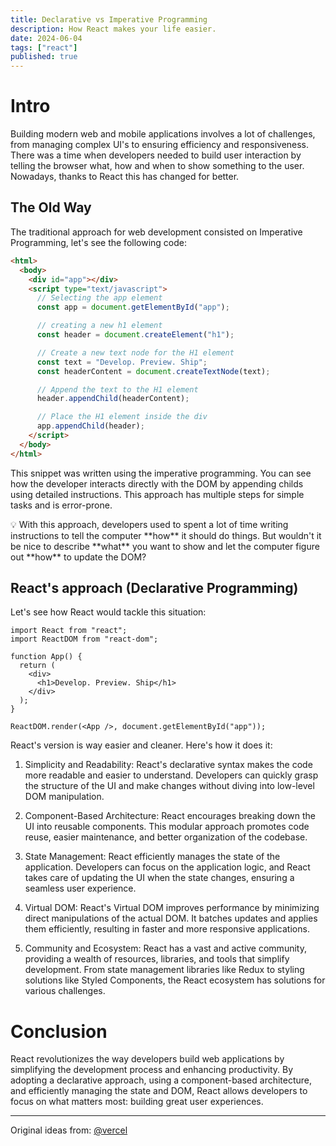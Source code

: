 ```yaml
---
title: Declarative vs Imperative Programming
description: How React makes your life easier.
date: 2024-06-04
tags: ["react"]
published: true
---
```


# Intro

Building modern web and mobile applications involves a lot of challenges, from managing complex UI's to ensuring efficiency and responsiveness. There was a time when developers needed to build user interaction by telling the browser what, how and when to show something to the user. Nowadays, thanks to React this has changed for better.

## The Old Way

The traditional approach for web development consisted on Imperative Programming, let's see the following code:

```html
<html>
  <body>
    <div id="app"></div>
    <script type="text/javascript">
      // Selecting the app element
      const app = document.getElementById("app");

      // creating a new h1 element
      const header = document.createElement("h1");

      // Create a new text node for the H1 element
      const text = "Develop. Preview. Ship";
      const headerContent = document.createTextNode(text);

      // Append the text to the H1 element
      header.appendChild(headerContent);

      // Place the H1 element inside the div
      app.appendChild(header);
    </script>
  </body>
</html>
```

This snippet was written using the imperative programming. You can see how the developer interacts directly with the DOM by appending childs using detailed instructions. This approach has multiple steps for simple tasks and is error-prone.

<aside>
  💡 With this approach, developers used to spent a lot of time writing
  instructions to tell the computer **how** it should do things. But wouldn't it
  be nice to describe **what** you want to show and let the computer figure out
  **how** to update the DOM?
</aside>

## React's approach (Declarative Programming)

Let's see how React would tackle this situation:

```tsx
import React from "react";
import ReactDOM from "react-dom";

function App() {
  return (
    <div>
      <h1>Develop. Preview. Ship</h1>
    </div>
  );
}

ReactDOM.render(<App />, document.getElementById("app"));
```

React's version is way easier and cleaner. Here's how it does it:

1. Simplicity and Readability: React's declarative syntax makes the code more readable and easier to understand. Developers can quickly grasp the structure of the UI and make changes without diving into low-level DOM manipulation.

2. Component-Based Architecture: React encourages breaking down the UI into reusable components. This modular approach promotes code reuse, easier maintenance, and better organization of the codebase.

3. State Management: React efficiently manages the state of the application. Developers can focus on the application logic, and React takes care of updating the UI when the state changes, ensuring a seamless user experience.

4. Virtual DOM: React's Virtual DOM improves performance by minimizing direct manipulations of the actual DOM. It batches updates and applies them efficiently, resulting in faster and more responsive applications.

5. Community and Ecosystem: React has a vast and active community, providing a wealth of resources, libraries, and tools that simplify development. From state management libraries like Redux to styling solutions like Styled Components, the React ecosystem has solutions for various challenges.

# Conclusion

React revolutionizes the way developers build web applications by simplifying the development process and enhancing productivity. By adopting a declarative approach, using a component-based architecture, and efficiently managing the state and DOM, React allows developers to focus on what matters most: building great user experiences.

---

<div className="flex gap-2">
  Original ideas from:
  <a
    className="no-underline hover:underline "
    target="_blank"
    href="https://nextjs.org/learn/react-foundations/what-is-react-and-nextjs"
  >
    &commat;vercel
  </a>
</div>
